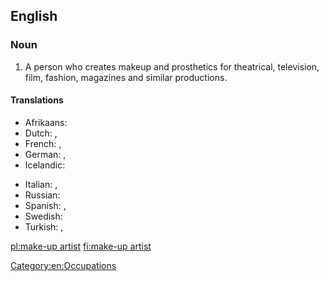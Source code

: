 {{wikipedia}}
==English==

===Noun===
{{en-noun|head=[[make-up]] [[artist]]}}

# A person who creates makeup and prosthetics for theatrical, television, film, fashion, magazines and similar productions.

====Translations====
{{trans-top|artist who creates makeup for theatrical, television, or film productions}}
* Afrikaans: {{t-|af|grimeerder}}
* Dutch: {{t+|nl|grimeur|m}}, {{t+|nl|grimeuse|f}}
* French: {{t+|fr|maquilleur|m}}, {{t+|fr|maquilleuse|f}}
* German: {{t-|de|Visagist|m}}, {{t-|de|Maskenbildner|m}}
* Icelandic: {{t-|is|sminka|f}}
{{trans-mid}}
* Italian: {{t-|it|truccatore|m}}, {{t-|it|truccatrice|f}}
* Russian: {{t+|ru|гримёр|m|tr=grimjór|sc=Cyrl}}
* Spanish: {{t+|es|maquillador|m}}, {{t+|es|maquilladora|f}}
* Swedish: {{t-|sv|maskör|c}}
* Turkish: {{t-|tr|makyör|m}}, {{t-|tr|makyöz|f}}
{{trans-bottom}}

[[Category:en:Occupations]]

[[pl:make-up artist]]
[[fi:make-up artist]]